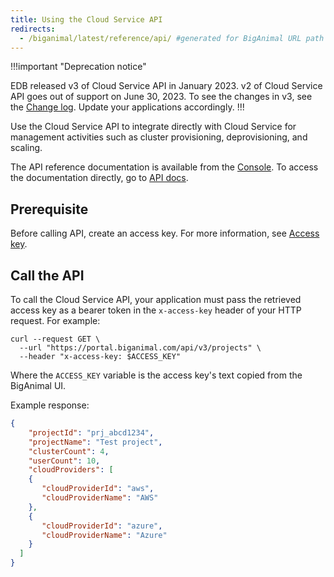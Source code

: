 ```yaml
---
title: Using the Cloud Service API
redirects:
  - /biganimal/latest/reference/api/ #generated for BigAnimal URL path removal branch
---
```


!!!important "Deprecation notice"

EDB released v3 of Cloud Service API in January 2023. v2 of Cloud Service API goes out of support on June 30, 2023. To see the changes in v3, see the [Change log](https://portal.biganimal.com/api/docs/v3migration.html). Update your applications accordingly.
!!!

Use the Cloud Service API to integrate directly with Cloud Service for management activities such as cluster provisioning, deprovisioning, and scaling.

The API reference documentation is available from the [Console](https://portal.biganimal.com). To access the documentation directly, go to [API docs](https://portal.biganimal.com/api/docs/).

## Prerequisite

Before calling API, create an access key. For more information, see [Access key](access_key/).

## Call the API

To call the Cloud Service API, your application must pass the retrieved access key as a bearer token in the `x-access-key` header of your HTTP request. For example:

```shell
curl --request GET \
  --url "https://portal.biganimal.com/api/v3/projects" \
  --header "x-access-key: $ACCESS_KEY"
```

Where the `ACCESS_KEY` variable is the access key's text copied from the BigAnimal UI.

Example response:

```json
{
    "projectId": "prj_abcd1234",
    "projectName": "Test project",
    "clusterCount": 4,
    "userCount": 10,
    "cloudProviders": [
    {
       "cloudProviderId": "aws",
       "cloudProviderName": "AWS"
    },
    {
       "cloudProviderId": "azure",
       "cloudProviderName": "Azure"
    }
  ]
}
```
